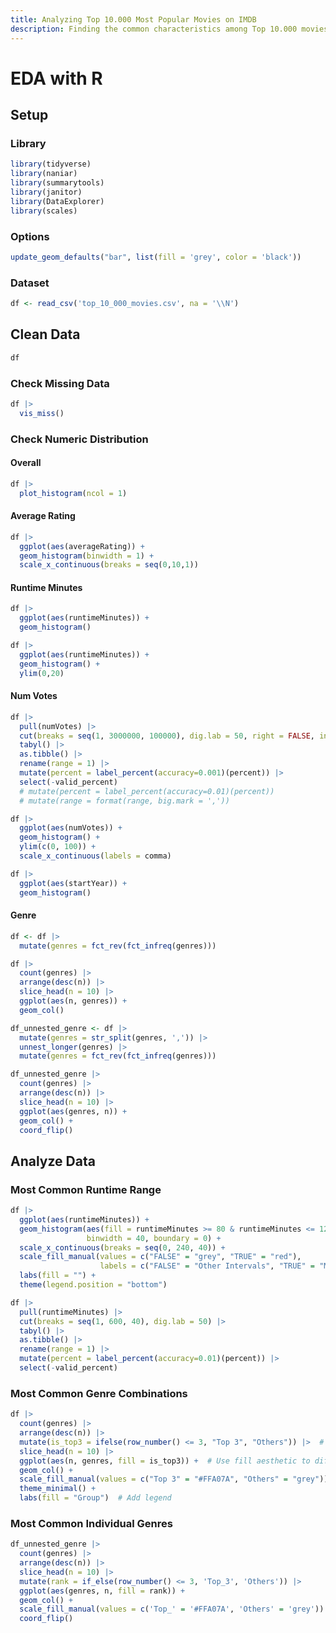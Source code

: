 ```yaml
---
title: Analyzing Top 10.000 Most Popular Movies on IMDB
description: Finding the common characteristics among Top 10.000 movies of all time
---
```


# EDA with R 

## Setup

### Library

```r
library(tidyverse)
library(naniar)
library(summarytools)
library(janitor)
library(DataExplorer)
library(scales)
```

### Options

```r
update_geom_defaults("bar", list(fill = 'grey', color = 'black'))
```

### Dataset

```r
df <- read_csv('top_10_000_movies.csv', na = '\\N')
```

## Clean Data

```r
df
```

### Check Missing Data

```r
df |> 
  vis_miss()
```

### Check Numeric Distribution

#### Overall

```r
df |> 
  plot_histogram(ncol = 1)
```

#### Average Rating

```r
df |> 
  ggplot(aes(averageRating)) +
  geom_histogram(binwidth = 1) +
  scale_x_continuous(breaks = seq(0,10,1))
```

#### Runtime Minutes

```r
df |> 
  ggplot(aes(runtimeMinutes)) +
  geom_histogram()
```

```r
df |> 
  ggplot(aes(runtimeMinutes)) +
  geom_histogram() +
  ylim(0,20)
```

#### Num Votes

```r
df |> 
  pull(numVotes) |> 
  cut(breaks = seq(1, 3000000, 100000), dig.lab = 50, right = FALSE, include.lowest = TRUE) |> 
  tabyl() |> 
  as.tibble() |> 
  rename(range = 1) |> 
  mutate(percent = label_percent(accuracy=0.001)(percent)) |> 
  select(-valid_percent)
  # mutate(percent = label_percent(accuracy=0.01)(percent))
  # mutate(range = format(range, big.mark = ','))
```

```r
df |> 
  ggplot(aes(numVotes)) +
  geom_histogram() +
  ylim(c(0, 100)) +
  scale_x_continuous(labels = comma)
```

```r
df |> 
  ggplot(aes(startYear)) +
  geom_histogram()
```

#### Genre

```r
df <- df |> 
  mutate(genres = fct_rev(fct_infreq(genres)))
```

```r
df |> 
  count(genres) |> 
  arrange(desc(n)) |>
  slice_head(n = 10) |> 
  ggplot(aes(n, genres)) +
  geom_col()
```

```r
df_unnested_genre <- df |> 
  mutate(genres = str_split(genres, ',')) |> 
  unnest_longer(genres) |> 
  mutate(genres = fct_rev(fct_infreq(genres)))
```

```r
df_unnested_genre |> 
  count(genres) |> 
  arrange(desc(n)) |> 
  slice_head(n = 10) |> 
  ggplot(aes(genres, n)) +
  geom_col() +
  coord_flip()
```

## Analyze Data

### Most Common Runtime Range

```r
df |> 
  ggplot(aes(runtimeMinutes)) +
  geom_histogram(aes(fill = runtimeMinutes >= 80 & runtimeMinutes <= 120), 
                 binwidth = 40, boundary = 0) +
  scale_x_continuous(breaks = seq(0, 240, 40)) +
  scale_fill_manual(values = c("FALSE" = "grey", "TRUE" = "red"),
                    labels = c("FALSE" = "Other Intervals", "TRUE" = "Most Frequent Runtime Interval")) +
  labs(fill = "") +
  theme(legend.position = "bottom")
```

```r
df |> 
  pull(runtimeMinutes) |> 
  cut(breaks = seq(1, 600, 40), dig.lab = 50) |> 
  tabyl() |> 
  as.tibble() |> 
  rename(range = 1) |> 
  mutate(percent = label_percent(accuracy=0.01)(percent)) |> 
  select(-valid_percent)
```

### Most Common Genre Combinations

```r
df |> 
  count(genres) |> 
  arrange(desc(n)) |>
  mutate(is_top3 = ifelse(row_number() <= 3, "Top 3", "Others")) |>  # Flag top 5
  slice_head(n = 10) |> 
  ggplot(aes(n, genres, fill = is_top3)) +  # Use fill aesthetic to differentiate
  geom_col() +
  scale_fill_manual(values = c("Top 3" = "#FFA07A", "Others" = "grey")) +  # Highlight top 5
  theme_minimal() +
  labs(fill = "Group")  # Add legend
```

### Most Common Individual Genres

```r
df_unnested_genre |> 
  count(genres) |> 
  arrange(desc(n)) |> 
  slice_head(n = 10) |> 
  mutate(rank = if_else(row_number() <= 3, 'Top_3', 'Others')) |> 
  ggplot(aes(genres, n, fill = rank)) +
  geom_col() +
  scale_fill_manual(values = c('Top_' = '#FFA07A', 'Others' = 'grey')) +
  coord_flip()
```
